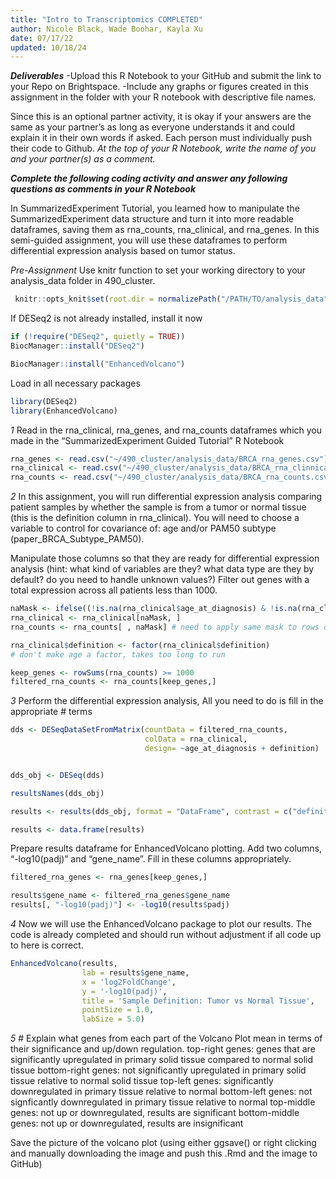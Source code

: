 ```yaml
---
title: "Intro to Transcriptomics COMPLETED"
author: Nicole Black, Wade Boohar, Kayla Xu
date: 07/17/22
updated: 10/18/24
---
```


***Deliverables***
-Upload this R Notebook to your GitHub and submit the link to your Repo on Brightspace.
-Include any graphs or figures created in this assignment in the folder with your R notebook with descriptive file names.

Since this is an optional partner activity, it is okay if your answers are the same as your partner’s as long as everyone understands it and could explain it in their own words if asked. Each person must individually push their code to Github. *At the top of your R Notebook, write the name of you and your partner(s) as a comment.*

***Complete the following coding activity and answer any following questions as comments in your R Notebook***

In SummarizedExperiment Tutorial, you learned how to manipulate the SummarizedExperiment data structure and turn it into more readable dataframes, saving them as rna_counts, rna_clinical, and rna_genes. In this semi-guided assignment, you will use these dataframes to perform differential expression analysis based on tumor status.

*Pre-Assignment*
Use knitr function to set your working directory to your analysis_data folder in 490_cluster.
```r
 knitr::opts_knit$set(root.dir = normalizePath("/PATH/TO/analysis_data"))
```

If DESeq2 is not already installed, install it now
```r
if (!require("DESeq2", quietly = TRUE))
BiocManager::install("DESeq2")

BiocManager::install("EnhancedVolcano")
```

Load in all necessary packages
```r
library(DESeq2)
library(EnhancedVolcano)
```



*1*
Read in the rna_clinical, rna_genes, and rna_counts dataframes which you made in the "SummarizedExperiment Guided Tutorial" R Notebook

```r

rna_genes <- read.csv("~/490_cluster/analysis_data/BRCA_rna_genes.csv")
rna_clinical <- read.csv("~/490_cluster/analysis_data/BRCA_rna_clinnical.csv")
rna_counts <- read.csv("~/490_cluster/analysis_data/BRCA_rna_counts.csv", row.names=1)
```


*2*
In this assignment, you will run differential expression analysis comparing patient samples by whether the sample is from a tumor or normal tissue (this is the definition column in rna_clinical). You will need to choose a variable to control for covariance of: age and/or PAM50 subtype (paper_BRCA_Subtype_PAM50). 

Manipulate those columns so that they are ready for differential expression analysis (hint: what kind of variables are they? what data type are they by default? do you need to handle unknown values?) Filter out genes with a total expression across all patients less than 1000.
```r

naMask <- ifelse((!is.na(rna_clinical$age_at_diagnosis) & !is.na(rna_clinical$definition)), T, F)
rna_clinical <- rna_clinical[naMask, ]
rna_counts <- rna_counts[ , naMask] # need to apply same mask to rows of clinical and to columns of counts

rna_clinical$definition <- factor(rna_clinical$definition)
# don't make age a factor, takes too long to run

keep_genes <- rowSums(rna_counts) >= 1000
filtered_rna_counts <- rna_counts[keep_genes,]

```


*3*
Perform the differential expression analysis, All you need to do is fill in the appropriate # terms
```r

dds <- DESeqDataSetFromMatrix(countData = filtered_rna_counts,
                              colData = rna_clinical,
                              design= ~age_at_diagnosis + definition)


dds_obj <- DESeq(dds)

resultsNames(dds_obj)

results <- results(dds_obj, format = "DataFrame", contrast = c("definition", "Primary solid Tumor" , "Solid Tissue Normal"))

results <- data.frame(results)
```

Prepare results dataframe for EnhancedVolcano plotting. Add two columns, "-log10(padj)" and "gene_name". Fill in these columns appropriately.
```r
filtered_rna_genes <- rna_genes[keep_genes,]

results$gene_name <- filtered_rna_genes$gene_name
results[, "-log10(padj)"] <- -log10(results$padj)
```

*4*
Now we will use the EnhancedVolcano package to plot our results. The code is already completed and should run without adjustment if all code up to here is correct.
```r
EnhancedVolcano(results,
                lab = results$gene_name,
                x = 'log2FoldChange',
                y = '-log10(padj)',
                title = 'Sample Definition: Tumor vs Normal Tissue',
                pointSize = 1.0,
                labSize = 5.0)


```

*5*
# Explain what genes from each part of the Volcano Plot mean in terms of their significance and up/down regulation. 
top-right genes: genes that are significantly upregulated in primary solid tissue compared to normal solid tissue
bottom-right genes: not significantly upregulated in primary solid tissue relative to normal solid tissue
top-left genes: significantly downregulated in primary tissue relative to normal
bottom-left genes: not signficantly downregulated in primary tissue relative to normal
top-middle genes: not up or downregulated, results are significant
bottom-middle genes: not up or downregulated, results are insignificant

Save the picture of the volcano plot (using either ggsave() or right clicking and manually downloading the image and push this .Rmd and the image to GitHub)